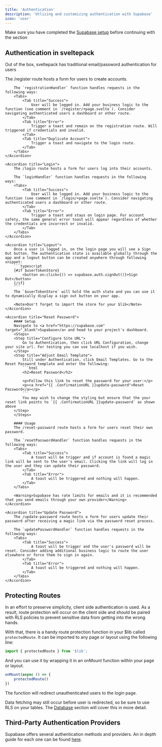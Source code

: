 ```yaml
---
title: 'Authentication'
description: 'Utlizing and customizing authentication with Supabase'
icon: 'user'
---
```


<Warning>Make sure you have completed the <a href="quickstart#3-supabase" target="_blank">Supabase setup</a> before continuing with the section</Warning>

## Authentication in sveltepack
Out of the box, sveltepack has traditional email/password authentication for users

<AccordionGroup>
    <Accordion title="Register">
        The /register route hosts a form for users to create accounts.

        The `registrationHandler` function handles requests in the following ways:
        <Tabs>
            <Tab title="Success">
                User will be logged in. Add your business logic to the function (see comment in `/register/+page.svelte`). Consider navigating authenticated users a dashboard or other route.
            </Tab>
            <Tab title="Error">
                Trigger a toast and remain on the registration route. Will triggered if credentials and invalid.
            </Tab>
            <Tab title="Duplicate Account">
                Trigger a toast and navigate to the login route.
            </Tab>
        </Tabs>
    </Accordion>

    <Accordion title="Login">
        The /login route hosts a form for users log into their accounts.

        The `loginHandler` function handles requests in the following ways:
        <Tabs>
            <Tab title="Success">
                User will be logged in. Add your business logic to the function (see comment in `/login/+page.svelte`). Consider navigating authenticated users a dashboard or other route.
            </Tab>
            <Tab title="Error">
                Trigger a toast and stays on login page. For account safety, the same general error toast will appear regardless of whether the credentials are incorrect or invalid.
            </Tab>
        </Tabs>
    </Accordion>

    <Accordion title="Logout">
        Once a user is logged in, on the login page you will see a Sign Out button. The authentication state is available globally through the app and a logout button can be created anywhere through following snippet:
        ```typescript
        {#if $userTokenStore}
            <button on:click={() => supabase.auth.signOut()}>Sign Out</button>
        {/if}
        ```
        The `$userTokenStore` will hold the auth state and you can use it to dynamically display a sign out button on your app.

        <Note>Don't forget to import the store for your $lib</Note>
    </Accordion>

    <Accordion title="Reset Password">
        #### Setup
        Navigate to <a href="https://supabase.com" target="_blank">Supabase</a> and head to your project's dashboard.
        <Steps>
        <Step title="Configure Site URL">
            Go to Authentication, then click URL Configuration, change your site url. For testing you can use localhost if you wish.
        </Step>
        <Step title="Adjust Email Template">
            Still under Authentication, click Email Templates. Go to the Reset Password template and enter the following:
            ```html
            <h2>Reset Password</h2>

            <p>Follow this link to reset the password for your user:</p>
            <p><a href="{{ .ConfirmationURL }}update-password">Reset Password</a></p>
            ```
            You may wish to change the styling but ensure that the your reset link points to `{{ .ConfirmationURL }}update-password` as shown above
        </Step>
        </Steps>

        #### Usage
        The /reset-password route hosts a form for users reset their own password.

        The `resetPasswordHandler` function handles requests in the following ways:
        <Tabs>
            <Tab title="Success">
                A toast will be trigger and if account is found a magic link will be sent to the user's email. Clicking the link will log in the user and they can update their password.
            </Tab>
            <Tab title="Error">
                A toast will be triggered and nothing will happen.
            </Tab>
        </Tabs>

        <Warning>Supabase has rate limits for emails and it is recommended that you send emails through your own provider</Warning>
    </Accordion>

    <Accordion title="Update Password">
        The /update-password route hosts a form for users update their password after receiving a magic link via the password reset process.
        
        The `updatePasswordHandler` function handles requests in the following ways:
        <Tabs>
            <Tab title="Success">
                A toast will be trigger and the user's password will be reset. Consider adding additional business logic to route the user elsewhere or force them to sign in again.
            </Tab>
            <Tab title="Error">
                A toast will be triggered and nothing will happen.
            </Tab>
        </Tabs>
    </Accordion>
</AccordionGroup>

## Protecting Routes
In an effort to preserve simplicity, client side authentication is used. As a result, route protection will occur on the client side and should be paired with RLS policies to prevent sensitive data from getting into the wrong hands.

With that, there is a handy route protection function in your $lib called `protectedRoute`. It can be imported to any page or layout using the following line:
```typescript
import { protectedRoute } from '$lib';
```
And you can use it by wrapping it in an onMount function within your page or layout.
```typescript
onMount(async () => {
    protectedRoute()
})
```
The function will redirect unauthenticated users to the login page.

<Warning>Data fetching may still occur before user is redirected, so be sure to use RLS on your tables. The <a href="features/database" target="_blank">Database</a> section will cover this in more detail.</Warning>

## Third-Party Authentication Providers
Supabase offers several authentication methods and providers. An in depth guide for each one can be found <a href="https://supabase.com/docs/guides/auth" target="_blank">here</a>.